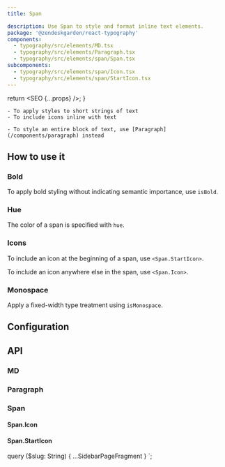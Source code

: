 ```yaml
---
title: Span

description: Use Span to style and format inline text elements.
package: '@zendeskgarden/react-typography'
components:
  - typography/src/elements/MD.tsx
  - typography/src/elements/Paragraph.tsx
  - typography/src/elements/span/Span.tsx
subcomponents:
  - typography/src/elements/span/Icon.tsx
  - typography/src/elements/span/StartIcon.tsx
---
```



  return <SEO {...props} />;
}

<Usage>
  <Use>

    - To apply styles to short strings of text
    - To include icons inline with text

  </Use>
  <Misuse>

    - To style an entire block of text, use [Paragraph](/components/paragraph) instead

  </Misuse>
</Usage>

## How to use it

### Bold

To apply bold styling without indicating semantic importance, use `isBold`.


<CodeExample code={BoldCode}>
  <Bold />
</CodeExample>

### Hue

The color of a span is specified with `hue`.


<CodeExample code={HueCode}>
  <Hue />
</CodeExample>

### Icons

To include an icon at the beginning of a span, use `<Span.StartIcon>`.


<CodeExample code={StartIconCode}>
  <StartIcon />
</CodeExample>

To include an icon anywhere else in the span, use `<Span.Icon>`.


<CodeExample code={IconCode}>
  <Icon />
</CodeExample>

### Monospace

Apply a fixed-width type treatment using `isMonospace`.


<CodeExample code={MonospaceCode}>
  <Monospace />
</CodeExample>

## Configuration

<Configuration reactPackage={props.data.mdx.package} components={props.data.mdx.components} />

## API

### MD

<Component components={props.data.mdx.components} componentName="md" />

<PropSheet components={props.data.mdx.components} componentName="md" />

### Paragraph

<Component components={props.data.mdx.components} componentName="paragraph" />

<PropSheet components={props.data.mdx.components} componentName="paragraph" />

### Span

<Component components={props.data.mdx.components} componentName="span" />

<PropSheet components={props.data.mdx.components} componentName="span" />

#### Span.Icon

<Component components={props.data.mdx.subcomponents} componentName="span.icon" />

<PropSheet components={props.data.mdx.subcomponents} componentName="span.icon" />

#### Span.StartIcon

<Component components={props.data.mdx.subcomponents} componentName="span.startIcon" />

<PropSheet components={props.data.mdx.subcomponents} componentName="span.startIcon" />


  query ($slug: String) {
    ...SidebarPageFragment
  }
`;
